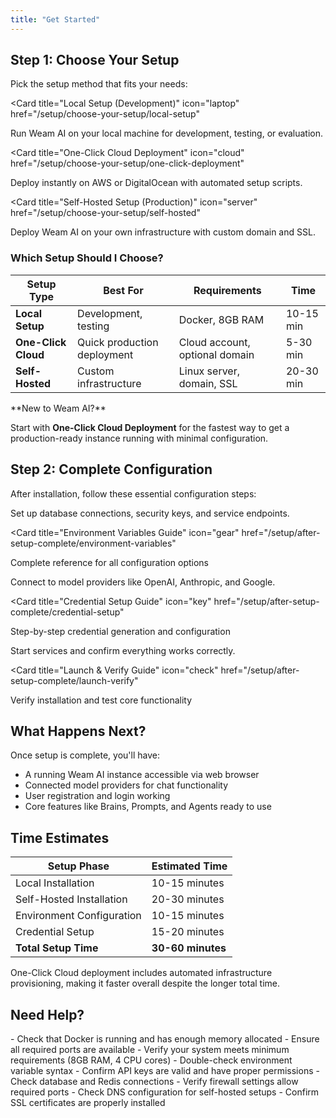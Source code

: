 ```yaml
---
title: "Get Started"
---
```


## Step 1: Choose Your Setup

Pick the setup method that fits your needs:

<CardGroup cols={2}>

<Card
  title="Local Setup (Development)"
  icon="laptop"
  href="/setup/choose-your-setup/local-setup"
>
  Run Weam AI on your local machine for development, testing, or evaluation.
</Card>

<Card
  title="One-Click Cloud Deployment"
  icon="cloud"
  href="/setup/choose-your-setup/one-click-deployment"
>
  Deploy instantly on AWS or DigitalOcean with automated setup scripts.
</Card>

<Card
  title="Self-Hosted Setup (Production)"
  icon="server"
  href="/setup/choose-your-setup/self-hosted"
>
  Deploy Weam AI on your own infrastructure with custom domain and SSL.
</Card>

</CardGroup>

### Which Setup Should I Choose?

| Setup Type | Best For | Requirements | Time |
|------------|----------|--------------|------|
| **Local Setup** | Development, testing | Docker, 8GB RAM | 10-15 min |
| **One-Click Cloud** | Quick production deployment | Cloud account, optional domain | 5-30 min |
| **Self-Hosted** | Custom infrastructure | Linux server, domain, SSL | 20-30 min |

<Tip>
**New to Weam AI?** 

Start with **One-Click Cloud Deployment** for the fastest way to get a production-ready instance running with minimal configuration.
</Tip>


## Step 2: Complete Configuration

After installation, follow these essential configuration steps:

<Steps>

<Step title="Configure Environment Variables">
Set up database connections, security keys, and service endpoints.

<Card
  title="Environment Variables Guide"
  icon="gear"
  href="/setup/after-setup-complete/environment-variables"
>
  Complete reference for all configuration options
</Card>
</Step>

<Step title="Add Your Credentials">
Connect to model providers like OpenAI, Anthropic, and Google.

<Card
  title="Credential Setup Guide"
  icon="key"
  href="/setup/after-setup-complete/credential-setup"
>
  Step-by-step credential generation and configuration
</Card>
</Step>

<Step title="Launch and Verify">
Start services and confirm everything works correctly.

<Card
  title="Launch & Verify Guide"
  icon="check"
  href="/setup/after-setup-complete/launch-verify"
>
  Verify installation and test core functionality
</Card>
</Step>

</Steps>

## What Happens Next?

Once setup is complete, you'll have:

- A running Weam AI instance accessible via web browser
- Connected model providers for chat functionality
- User registration and login working
- Core features like Brains, Prompts, and Agents ready to use

## Time Estimates

| Setup Phase | Estimated Time |
|-------------|----------------|
| Local Installation | 10-15 minutes |
| Self-Hosted Installation | 20-30 minutes |
| Environment Configuration | 10-15 minutes |
| Credential Setup | 15-20 minutes |
| **Total Setup Time** | **30-60 minutes** |

<Note>
One-Click Cloud deployment includes automated infrastructure provisioning, making it faster overall despite the longer total time.
</Note>

## Need Help?

<AccordionGroup>

<Accordion title="Installation Issues">
- Check that Docker is running and has enough memory allocated
- Ensure all required ports are available
- Verify your system meets minimum requirements (8GB RAM, 4 CPU cores)
</Accordion>

<Accordion title="Configuration Problems">
- Double-check environment variable syntax
- Confirm API keys are valid and have proper permissions
- Check database and Redis connections
</Accordion>

<Accordion title="Access Issues">
- Verify firewall settings allow required ports
- Check DNS configuration for self-hosted setups
- Confirm SSL certificates are properly installed
</Accordion>

</AccordionGroup>
